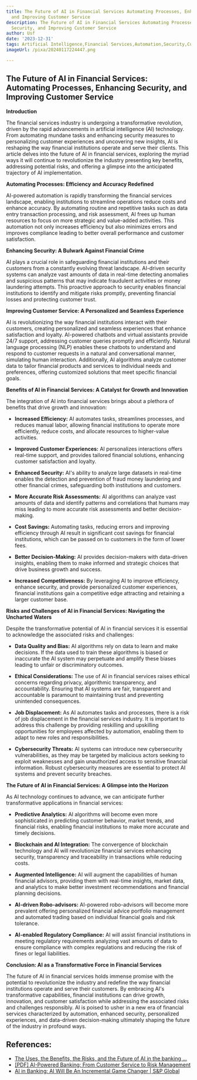 ```yaml
---
title: The Future of AI in Financial Services Automating Processes, Enhancing Security,
  and Improving Customer Service
description: The Future of AI in Financial Services Automating Processes, Enhancing
  Security, and Improving Customer Service
author: Usf
date: '2023-12-31'
tags: Artificial Intelligence,Financial Services,Automation,Security,Customer Service
imageUrl: /pixa/20240117224447.png

---
```

## The  Future of AI in Financial Services: Automating Processes, Enhancing Security, and Improving  Customer Service

**Introduction**

The  financial services industry is undergoing a transformative  revolution, driven by the rapid advancements in artificial intelligence (AI) technology.  From automating mundane tasks and enhancing security measures to personalizing  customer experiences and uncovering new insights, AI is reshaping the way financial institutions operate and serve  their clients. This  article delves into the  future  of AI in financial services, exploring the myriad ways it  will continue to revolutionize the industry presenting key benefits, addressing potential risks,  and offering  a glimpse into the anticipated trajectory of AI implementation.

**Automating Processes: Efficiency and Accuracy Redefined**

AI-powered  automation is rapidly transforming the financial services  landscape, enabling institutions to streamline operations reduce costs and enhance accuracy. By automating routine and  repetitive tasks such as data  entry transaction processing, and risk assessment, AI frees up human resources  to focus on more strategic  and value-added activities. This automation not only increases efficiency but also minimizes errors and improves compliance leading  to  better overall performance and customer satisfaction.

**Enhancing Security: A Bulwark Against Financial Crime**

AI plays a crucial role in  safeguarding  financial institutions and their customers  from a constantly evolving threat landscape. AI-driven security systems can analyze vast amounts of data  in  real-time detecting anomalies and suspicious patterns that may indicate fraudulent activities or money laundering attempts. This proactive  approach to security enables financial institutions to identify and mitigate risks promptly,  preventing financial losses and protecting customer  trust.

**Improving Customer Service: A Personalized and Seamless Experience**

AI is  revolutionizing the way financial institutions interact with their customers, creating personalized and seamless experiences that enhance satisfaction and loyalty. AI-powered chatbots and virtual assistants provide 24/7 support, addressing customer queries promptly and efficiently. Natural language processing (NLP) enables these chatbots to understand and respond to customer requests in a natural  and conversational manner,  simulating human interaction. Additionally, AI algorithms  analyze customer data to tailor financial products and services to individual needs and preferences, offering customized solutions that meet specific financial goals.

**Benefits of AI in Financial  Services: A Catalyst  for Growth and Innovation**

The integration of AI into financial services brings about a plethora of benefits that drive growth and innovation:

- **Increased Efficiency:**  AI automates tasks, streamlines processes, and reduces manual labor, allowing financial institutions to operate more efficiently, reduce costs,  and allocate resources to higher-value activities.

- **Improved Customer Experiences:** AI personalizes interactions offers real-time support, and provides tailored  financial solutions, enhancing customer satisfaction and loyalty.

-  **Enhanced Security:**  AI's ability to analyze large datasets in  real-time enables the detection and prevention of fraud money laundering and other financial crimes, safeguarding both institutions  and customers.

- **More Accurate Risk Assessments:** AI algorithms can  analyze vast  amounts of data and identify patterns and correlations that humans may miss leading to more accurate risk assessments and better decision-making.

- **Cost  Savings:** Automating tasks, reducing errors and improving efficiency through AI result in significant cost savings for  financial institutions, which can be passed on  to customers in the form  of  lower fees.

- **Better Decision-Making:** AI provides decision-makers with data-driven insights, enabling them to make informed and strategic choices that drive business growth and  success.

- **Increased Competitiveness:** By leveraging AI to improve efficiency, enhance security, and provide personalized customer experiences, financial institutions gain a  competitive edge attracting and retaining a larger customer base.

**Risks and Challenges of AI in Financial Services: Navigating the Uncharted Waters**

Despite the transformative potential of  AI in financial services it is essential to acknowledge the associated risks and challenges:

- **Data Quality and  Bias:** AI algorithms rely on data to learn and make decisions. If the data used to train these algorithms is biased or inaccurate the AI  system may perpetuate and amplify these biases  leading to unfair or  discriminatory outcomes.

- **Ethical Considerations:**  The use of AI in financial services raises ethical concerns regarding privacy, algorithmic transparency, and accountability. Ensuring  that AI systems are fair, transparent and accountable is paramount to maintaining trust and preventing  unintended consequences.

- **Job  Displacement:** As  AI automates tasks and processes, there is a risk of job  displacement in the financial services industry.  It is important to address this challenge by providing reskilling and upskilling  opportunities  for employees affected  by automation, enabling them to adapt to new  roles  and responsibilities.

- **Cybersecurity Threats:** AI systems  can introduce new  cybersecurity vulnerabilities, as they may be targeted by malicious actors seeking to exploit weaknesses and gain unauthorized  access to sensitive financial information. Robust cybersecurity measures are essential to protect AI systems and prevent  security breaches.

**The Future of AI in Financial Services: A Glimpse into the Horizon**

As AI technology continues to advance, we  can anticipate further transformative  applications  in financial services:

- **Predictive Analytics:** AI algorithms will become  even more  sophisticated in predicting customer behavior, market trends, and financial risks, enabling financial institutions to make more accurate and timely decisions.

- **Blockchain and AI Integration:** The convergence of blockchain technology and AI will revolutionize financial services enhancing security, transparency and traceability in transactions  while reducing costs.

- **Augmented Intelligence:** AI  will augment the capabilities of human financial advisors, providing them with real-time insights, market data, and analytics to make better investment  recommendations and financial planning decisions.

- **AI-driven  Robo-advisors:** AI-powered robo-advisors will become more  prevalent offering personalized financial  advice portfolio management and automated trading based on individual financial goals and risk tolerance.

- **AI-enabled Regulatory  Compliance:** AI will assist financial institutions in meeting regulatory requirements analyzing vast amounts of data to ensure compliance with complex  regulations and reducing the risk of fines or legal liabilities.

**Conclusion: AI as a Transformative Force  in Financial Services**

The future  of AI in financial services holds immense promise with  the potential to revolutionize  the  industry and redefine the way financial institutions operate and serve their customers. By embracing AI's transformative capabilities, financial institutions can drive growth, innovation, and customer satisfaction while addressing the  associated risks and challenges responsibly. AI is  poised to usher in  a  new era of financial services characterized by automation, enhanced security, personalized  experiences, and  data-driven decision-making  ultimately shaping the  future of the industry  in profound ways.

## References:
- [The Uses, the Benefits, the Risks, and the Future of AI in the banking ...](https://www.linkedin.com/pulse/uses-benefits-risks-future-ai-banking-industry)
- [[PDF] AI-Powered Banking: From Customer Service to Risk Management](https://osf.io/tmvns/download/?format=pdf)
- [AI in Banking: AI Will Be An Incremental Game Changer | S&P Global](https://www.spglobal.com/en/research-insights/featured/special-editorial/ai-in-banking-ai-will-be-an-incremental-game-changer)
